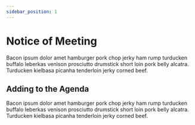 ```yaml
---
sidebar_position: 1
---
```



# Notice of Meeting

Bacon ipsum dolor amet hamburger pork chop jerky ham rump turducken buffalo leberkas venison prosciutto drumstick short loin pork belly alcatra. Turducken kielbasa picanha tenderloin jerky corned beef.

## Adding to the Agenda

Bacon ipsum dolor amet hamburger pork chop jerky ham rump turducken buffalo leberkas venison prosciutto drumstick short loin pork belly alcatra. Turducken kielbasa picanha tenderloin jerky corned beef.
